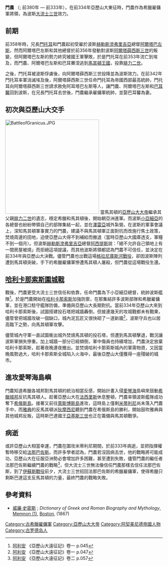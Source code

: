 '''門農''' （{{lang-el|Mέμνων }}; 前380年 — 前333年），在前334年亞歷山大東征時，門農作為希臘雇傭軍將領，為波斯[[大流士三世|大流士三世]]效力。

== 前期 ==
前358年時，兄長[[羅德島的門托耳|門托耳]]和門農起初受雇於波斯[[赫勒斯滂弗里吉亞|赫勒斯滂弗里吉亞]]總督[[弗里吉亞的阿爾塔巴左斯|阿爾塔巴左斯]]，然而阿爾塔巴左斯和其他總督於前356年發動對波斯[[阿爾塔薛西斯三世|阿爾塔薛西斯三世]]的叛變，但阿爾塔巴左斯的勢力終究被國王軍擊敗，於是門托耳在前353年流亡到埃及，而門農、阿爾塔巴左斯和巴耳賽涅逃到[[馬其頓王國|馬其頓王國]]，投靠[[腓力二世_(馬其頓)|腓力二世]]。

之後，門托耳被波斯俘虜後，向阿爾塔薛西斯三世投降並為波斯效力。在前342年門托耳率軍消滅埃及後，阿爾塔薛西斯三世任命門托耳為帝國西部最高統帥，門托耳向阿爾塔薛西斯三世請求赦免阿耳塔巴左斯等人，讓門農、阿爾塔巴左斯和[[巴耳馨|巴耳馨]]回到波斯，在兄長門托耳去世後，門農繼承雇傭軍統帥，並娶巴耳馨為妻。

== 初次與亞歷山大交手 ==
[[File:BattleofGranicus.JPG|300px]]
當馬其頓的[[亞歷山大大帝|亞歷山大大帝]]繼承其父親[[腓力二世_(馬其頓)|腓力二世]]的遺志，穩定希臘和馬其頓後，開始朝亞洲進軍。而波斯[[小亞細亞|小亞細亞]]的各總督也紛紛帶領自己的部隊集結一起，並在[[澤雷亞|澤雷亞]]城外紮營。在波斯的軍事會議上，深知馬其頓軍事實力的門農，建議不與馬其頓軍正面對抗而改施行焦土政策，焚燒周邊的田地，迫使亞歷山大得不到補給而撤退（當時亞歷山大國庫透支，軍糧不到一個月）。但波斯[[赫勒斯滂弗里吉亞|赫勒斯滂弗里吉亞]]總督[[阿西提斯|阿西提斯]]說：「絕不允許自己領地上有一間房屋被燒」而拒絕這項提議，而其他波斯將領都認為門農不可信任，並決定在前334年與亞歷山大決戰。儘管門農也出戰這場[[格拉尼庫斯河戰役|格拉尼庫斯河戰役]]，卻因波斯陣列遭到馬其頓突破，手下的希臘雇傭軍慘遭馬其頓人屠殺，但門農從這場戰役生還。

== [[哈利卡那索斯圍城戰|哈利卡那索斯圍城戰]] ==
戰後，門農更受大流士三世信任和依靠，任命門農為下小亞細亞總督，統帥波斯艦隊<ref>[[阿利安|阿利安]] 《亞歷山大遠征記》卷一 p.045 </ref>。於是門農開始在[[哈利卡那索斯|哈利卡那索斯]]加強防禦，在那集結許多波斯部隊和希臘雇傭軍，並在港口駐守艦隊防備，準備與亞歷山大長期對抗。當前334年亞歷山大來到哈利卡那索斯後，試圖搭建投石塔把城牆轟倒，但接連幾天的攻城戰都未有戰果，儘管曾把城牆攻破一個缺口，城內泥瓦匠又很快砌了一道新牆<ref>[[阿利安|阿利安]] 《亞歷山大遠征記》卷一 p.047 </ref>，波斯守兵也以居高臨下之勢，向馬其頓軍攻擊。

儘管城內守軍一直試圖衝出城外焚燒馬其頓的投石塔，但遭到馬其頓擊退，戰況讓波斯軍損失慘重。加上城牆一部分已經傾倒，軍中傷員也持續增加，門農決定放棄哈利卡那索斯，趁著夜晚連夜撤出。並焚燒哈利卡那索斯城內的軍需物資，又因當晚風勢過大，哈利卡那索斯全城陷入火海中，最後亞歷山大僅獲得一座殘破的城市。

== 進攻愛琴海島嶼 ==
門農知道希臘各城邦對馬其頓的統治相當反感，開始計畫入侵[[愛琴海|愛琴海]]島嶼來鼓動[[希臘城邦|希臘城邦]]反抗馬其頓人。趁著亞歷山大在[[法西里斯|法西里斯]]休息整頓，門農率領波斯艦隊成功奪下[[希俄斯島|希俄斯島]]。接著又前往[[萊斯博斯島|萊斯博斯島]]進攻，這時島上僅剩[[米蒂利尼|米蒂利尼]]尚未落入門農手中，而[[雅典|雅典]]的反馬其頓派[[狄摩西尼|狄摩西尼]]聽到門農在希俄斯島的勝利，開始鼓吹雅典與其他城邦反叛，這時斯巴達國王[[亞基斯三世|亞基斯三世]]也正在籌備與馬其頓戰爭。

== 病逝 ==
或許亞歷山大相當幸運，門農在圍攻米蒂利尼期間，於前333年病逝，並把指揮權暫時移交給[[法那巴佐斯|法那巴佐斯]]。而許多學者認為，門農若沒因病去世，他的戰略將可能成功，亞歷山大在征服亞洲勢必會增加許多困難，甚至遭到失敗，儘管門農的繼任者法那巴佐斯繼續門農的戰略<ref>[[阿利安|阿利安]] 《亞歷山大遠征記》卷二 p.057 </ref>，但大流士三世無法像信任門農那樣去信任法那巴佐斯，到了[[伊蘇斯戰役|伊蘇斯戰役]]前夕，大流士三世招回法那巴佐斯的希臘雇傭軍，使得希臘只剩斯巴達這支反馬其頓的力量，最終門農的戰略失敗。

== 參考資料 ==
{{reflist}}
* [[威廉·史密斯|威廉·史密斯]] ; ''Dictionary of Greek and Roman Biography and Mythology'', [https://web.archive.org/web/20060101082426/http://www.ancientlibrary.com/smith-bio/2136.html Memnon (1)], [[Boston|Boston]], (1867)

[[Category:古希臘雇傭軍|Category:古希臘雇傭軍]]
[[Category:亞歷山大大帝|Category:亞歷山大大帝]]
[[Category:阿契美尼德帝國人物|Category:阿契美尼德帝國人物]]
[[Category:古罗德岛人|Category:古罗德岛人]]